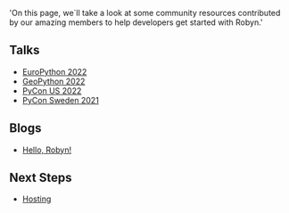  'On this page, we`ll take a look at some community resources contributed by our amazing members to help developers get started with Robyn.'


## Talks
- [EuroPython 2022](https://www.youtube.com/watch?v=AutugvJNVkY&)
- [GeoPython 2022](https://www.youtube.com/watch?v=YCpbCQwbkd4)
- [PyCon US 2022](https://youtu.be/1IiL31tUEVk?t=2101)
- [PyCon Sweden 2021](https://www.youtube.com/watch?v=DK9teAs72Do)

## Blogs
- [Hello, Robyn!](https://www.sanskar.me/posts/hello-robyn)


## Next Steps

- [Hosting](/documentation/api_reference/hosting)
